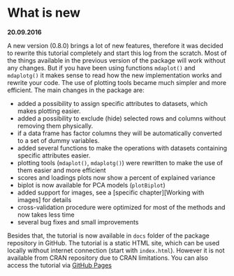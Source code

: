 # What is new {-}

**20.09.2016**

A new version (0.8.0) brings a lot of new features, therefore it was decided to rewrite this tutorial completely and start this log from the scratch. Most of the things available in the previous version of the package will work without any changes. But if you have been using functions `mdaplot()` and `mdaplotg()` it makes sense to read how the new implementation works and rewrite your code. The use of plotting tools became much simpler and more efficient. The main changes in the package are:

* added a possibility to assign specific attributes to datasets, which makes plotting easier.
* added a possibility to exclude (hide) selected rows and columns without removing them physically.
* if a data frame has factor columns they will be automatically converted to a set of dummy variables.
* added several functions to make the operations with datasets containing specific attributes easier.
* plotting tools (`mdaplot()`, `mdaplotg()`) were rewritten to make the use of them easier and more efficient
* scores and loadings plots now show a percent of explained variance
* biplot is now available for PCA models (`plotBiplot`)
* added support for images, see a [specific chapter][Working with images] for details
* cross-validation procedure were optimized for most of the methods and now takes less time
* several bug fixes and small improvements

Besides that, the tutorial is now available in `docs` folder of the package repository in GitHub. The tutorial
is a static HTML site, which can be used locally without internet connection (start with `index.html`). 
However it is not available from CRAN repository due to CRAN limitations. You can also access the tutorial via 
[GitHub Pages](https://svkucheryavski.github.io/mdatools)
